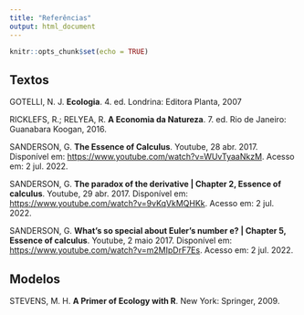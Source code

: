 ---
title: "Referências"
output: html_document
---

```{r setup, include=FALSE}
knitr::opts_chunk$set(echo = TRUE)
```

## Textos

GOTELLI, N. J. **Ecologia**. 4. ed. Londrina: Editora Planta, 2007

RICKLEFS, R.; RELYEA, R. **A Economia da Natureza**. 7. ed. Rio de Janeiro: Guanabara Koogan, 2016.

SANDERSON, G. **The Essence of Calculus**. Youtube, 28 abr. 2017. Disponível em: <https://www.youtube.com/watch?v=WUvTyaaNkzM>. Acesso em: 2 jul. 2022.

SANDERSON, G. **The paradox of the derivative | Chapter 2, Essence of calculus**. Youtube, 29 abr. 2017. Disponível em: <https://www.youtube.com/watch?v=9vKqVkMQHKk>. Acesso em: 2 jul. 2022.

SANDERSON, G. **What's so special about Euler's number e? | Chapter 5, Essence of calculus**. Youtube, 2 maio 2017. Disponível em: <https://www.youtube.com/watch?v=m2MIpDrF7Es>. Acesso em: 2 jul. 2022.

## Modelos

STEVENS, M. H. **A Primer of Ecology with R**. New York: Springer, 2009.

